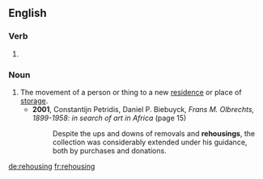 ==English==

===Verb===
{{head|en|present participle}}

# {{present participle of|rehouse|lang=en|nocat=1}}

===Noun===
{{en-noun}}

# The movement of a person or thing to a new [[residence]] or place of [[storage]].
#* '''2001''', Constantijn Petridis, ‎Daniel P. Biebuyck, ''Frans M. Olbrechts, 1899-1958: in search of art in Africa'' (page 15)
#*: Despite the ups and downs of removals and '''rehousings''', the collection was considerably extended under his guidance, both by purchases and donations.

[[de:rehousing]]
[[fr:rehousing]]